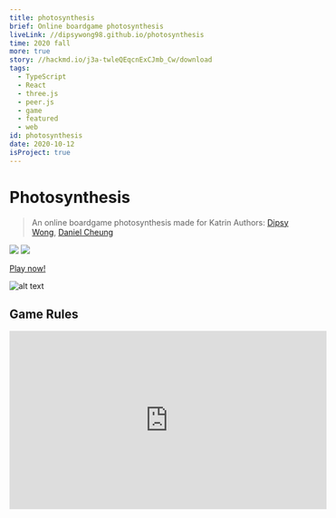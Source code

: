 ```yaml
---
title: photosynthesis
brief: Online boardgame photosynthesis
liveLink: //dipsywong98.github.io/photosynthesis
time: 2020 fall
more: true
story: //hackmd.io/j3a-twleQEqcnExCJmb_Cw/download
tags:
  - TypeScript
  - React
  - three.js
  - peer.js
  - game
  - featured
  - web
id: photosynthesis
date: 2020-10-12
isProject: true
---
```


# Photosynthesis
> An online boardgame photosynthesis made for Katrin
> Authors: [Dipsy Wong](//github.com/dipsywong98), [Daniel Cheung](//github.com/danvim)

[![](https://i.imgur.com/1K9UV5b.png)](https://dipsywong98.github.io/photosynthesis/)
![](https://i.imgur.com/uSbXONe.jpg)

[Play now!](https://dipsywong98.github.io/photosynthesis/)

![alt text](../public/img/posts/photosynthesis/image.png)

## Game Rules

<iframe width="560" height="315" src="https://www.youtube.com/embed/a84AJ5ht_ng" frameborder="0" allow="accelerometer; autoplay; clipboard-write; encrypted-media; gyroscope; picture-in-picture" allowfullscreen></iframe>
